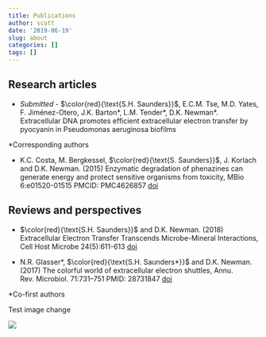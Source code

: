 ```yaml
---
title: Publications
author: scott
date: '2019-06-19'
slug: about
categories: []
tags: []
---
```


## Research articles

* *Submitted - * $\color{red}{\text{S.H. Saunders}}$, E.C.M. Tse, M.D. Yates, F. Jiménez-Otero, J.K. Barton\*, L.M. Tender\*, D.K. Newman\*. Extracellular DNA promotes efficient extracellular electron transfer by pyocyanin in Pseudomonas aeruginosa biofilms

*Corresponding authors

* K.C. Costa, M. Bergkessel, $\color{red}{\text{S. Saunders}}$, J. Korlach and D.K. Newman. (2015) Enzymatic degradation of phenazines can generate energy and protect sensitive organisms from toxicity, MBio 6:e01520-01515 PMCID: PMC4626857 [doi](http://dx.doi.org/10.1128/mBio.01520-15)

## Reviews and perspectives

* $\color{red}{\text{S.H. Saunders}}$ and D.K. Newman. (2018) Extracellular Electron Transfer Transcends Microbe-Mineral Interactions, Cell Host Microbe 24(5):611-613 [doi](https://doi.org/10.1016/j.chom.2018.10.018)

* N.R. Glasser\*, $\color{red}{\text{S.H. Saunders*}}$ and D.K. Newman. (2017) The colorful world of extracellular electron shuttles, Annu. Rev. Microbiol. 71:731–751 PMID: 28731847 [doi](https://doi.org/10.1146/annurev-micro-090816-093913)

*Co-first authors

Test image change

![](../about_files/wt_biofilm_membrane_1_06b.png)

